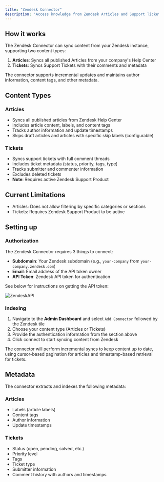 ```yaml
---
title: "Zendesk Connector"
description: 'Access knowledge from Zendesk Articles and Support Tickets'
---
```


## How it works

The Zendesk Connector can sync content from your Zendesk instance, supporting two content types:

1. **Articles**: Syncs all published Articles from your company's Help Center
2. **Tickets**: Syncs Support Tickets with their comments and metadata

The connector supports incremental updates and maintains author information, content tags, and other metadata.

## Content Types

### Articles

- Syncs all published articles from Zendesk Help Center
- Includes article content, labels, and content tags
- Tracks author information and update timestamps
- Skips draft articles and articles with specific skip labels (configurable)

### Tickets

- Syncs support tickets with full comment threads
- Includes ticket metadata (status, priority, tags, type)
- Tracks submitter and commenter information
- Excludes deleted tickets
- **Note**: Requires active Zendesk Support Product

## Current Limitations

- Articles: Does not allow filtering by specific categories or sections
- Tickets: Requires Zendesk Support Product to be active

## Setting up

### Authorization

The Zendesk Connector requires 3 things to connect:
- **Subdomain**: Your Zendesk subdomain (e.g., `your-company` from `your-company.zendesk.com`)
- **Email**: Email address of the API token owner
- **API Token**: Zendesk API token for authentication

See below for instructions on getting the API token:

![ZendeskAPI](/archive/images/connectors/zendesk/ZendeskAPI.gif)

### Indexing

1. Navigate to the **Admin Dashboard** and select `Add Connector` followed by the Zendesk tile
2. Choose your content type (Articles or Tickets)
3. Provide the authentication information from the section above
4. Click connect to start syncing content from Zendesk

The connector will perform incremental syncs to keep content up to date,
using cursor-based pagination for articles and timestamp-based retrieval for tickets.

## Metadata

The connector extracts and indexes the following metadata:

### Articles

- Labels (article labels)
- Content tags
- Author information
- Update timestamps

### Tickets

- Status (open, pending, solved, etc.)
- Priority level
- Tags
- Ticket type
- Submitter information
- Comment history with authors and timestamps
